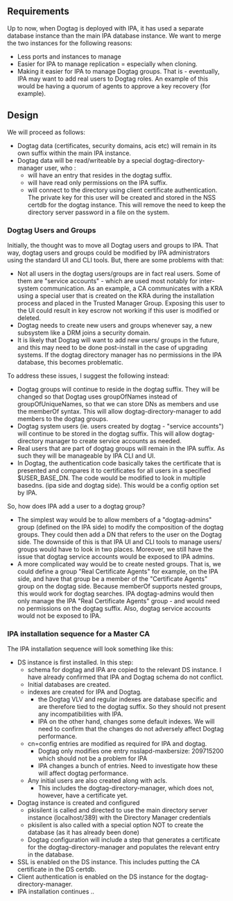 == Requirements ==
Up to now, when Dogtag is deployed with IPA, it has used a separate database instance than the main IPA database instance.
We want to merge the two instances for the following reasons:
* Less ports and instances to manage
* Easier for IPA to manage replication = especially when cloning.
* Making it easier for IPA to manage Dogtag groups.  That is - eventually, IPA may want to add real users to Dogtag roles.  An example of this would be having a quorum of agents to approve a key recovery (for example).

== Design ==
We will proceed as follows:
* Dogtag data (certificates, security domains, acis etc) will remain in its own suffix within the main IPA instance.
* Dogtag data will be read/writeable by a special dogtag-directory-manager user, who :
** will have an entry that resides in the dogtag suffix.
** will have read only permissions on the IPA suffix.
** will connect to the directory using client certificate authentication.  The private key for this user will be created and stored in the NSS certdb for the dogtag instance.  This will remove the need to keep the directory server password in a file on the system.

=== Dogtag Users and Groups ===
Initially, the thought was to move all Dogtag users and groups to IPA.  That way, dogtag users and groups could be modified by IPA administrators using the standard UI and CLI tools.  But, there are some problems with that:
* Not all users in the dogtag users/groups are in fact real users.  Some of them are "service accounts" - which are used most notably for inter-system communication.  As an example, a CA communicates with a KRA using a special user that is created on the KRA during the installation process and placed in the Trusted Manager Group.  Exposing this user to the UI could result in key escrow not working if this user is modified or deleted.
* Dogtag needs to create new users and groups whenever say, a new subsystem like a DRM joins a security domain.
* It is likely that Dogtag will want to add new users/ groups in the future, and this may need to be done post-install in the case of upgrading systems.  If the dogtag directory manager has no permissions in the IPA database, this becomes problematic.

To address these issues, I suggest the following instead:
* Dogtag groups will continue to reside in the dogtag suffix.  They will be changed so that Dogtag uses groupOfNames instead of groupOfUniqueNames, so that we can store DNs as members and use the memberOf syntax.  This will allow dogtag-directory-manager to add members to the dogtag groups.
* Dogtag system users (ie. users created by dogtag  - "service accounts") will continue to be stored in the dogtag suffix.  This will allow dogtag-directory manager to create service accounts as needed.
* Real users that are part of dogtag groups will remain in the IPA suffix.  As such they will be manageable by IPA CLI and UI.
* In Dogtag, the authentication code basically takes the certificate that is presented and compares it to certificates for all users in a specified $USER_BASE_DN.  The code would be modified to look in multiple basedns. (ipa side and dogtag side).  This would be a config option set by IPA.

So, how does IPA add a user to a dogtag group?
* The simplest way would be to allow members of a "dogtag-admins" group (defined on the IPA side) to modify the composition of the dogtag groups.  They could then add a DN that refers to the user on the Dogtag side.  The downside of this is that IPA UI and CLI tools to manage users/ groups would have to look in two places.  Moreover, we still have the issue that dogtag service accounts would be exposed to IPA admins.
* A more complicated way would be to create nested groups.  That is, we could define a group "Real Certificate Agents" for example, on the IPA side, and have that group be a member of the "Certificate Agents" group on the dogtag side.  Because memberOf supports nested groups, this would work for dogtag searches.  IPA dogtag-admins would then only manage the IPA "Real Certificate Agents" group - and would need no permissions on the dogtag suffix.  Also, dogtag service accounts would not be exposed to IPA.
  
=== IPA installation sequence for a Master CA ===
The IPA installation sequence will look something like this:
* DS instance is first installed.  In this step: 
** schema for dogtag and IPA are copied to the relevant DS instance.  I have already confirmed that IPA and Dogtag schema do not conflict.
** Initial databases are created.
** indexes are created for IPA and Dogtag.
*** the Dogtag VLV and regular indexes are database specific and are therefore tied to the dogtag suffix.  So they should not present any incompatibilities with IPA.
*** IPA on the other hand, changes some default indexes.  We will need to confirm that the changes do not adversely affect Dogtag performance.
** cn=config entries are modified as required for IPA and dogtag.
*** Dogtag only modifies one entry nsslapd-maxbersize: 209715200 which should not be a problem for IPA
*** IPA changes a bunch of entries.  Need to investigate how these will affect dogtag performance.
** Any initial users are also created along with acls.
*** This includes the dogtag-directory-manager, which does not, however, have a certificate yet.
* Dogtag instance is created and configured
** pkisilent is called and directed to use the main directory server instance (localhost/389) with the Directory Manager credentials
** pkisilent is also called with a special option NOT to create the database (as it has already been done) 
** Dogtag configuration will include a step that generates a certificate for the dogtag-directory-manager and populates the relevant entry in the database.
* SSL is enabled on the DS instance.  This includes putting the CA certificate in the DS certdb.
* Client authentication is enabled on the DS instance for the dogtag-directory-manager.
* IPA installation continues ..
